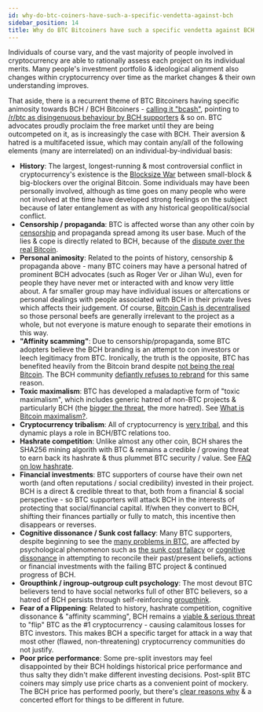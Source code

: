 ```yaml
---
id: why-do-btc-coiners-have-such-a-specific-vendetta-against-bch
sidebar_position: 14
title: Why do BTC Bitcoiners have such a specific vendetta against BCH Bitcoiners?
---
```


Individuals of course vary, and the vast majority of people involved in cryptocurrency are able to rationally assess each project on its individual merits. Many people's investment portfolio & ideological alignment also changes within cryptocurrency over time as the market changes & their own understanding improves.

That aside, there is a recurrent theme of BTC Bitcoiners having specific animosity towards BCH / BCH Bitcoiners - [calling it "bcash"](/faqs/Other/whats-with-the-name-bcash), pointing to [/r/btc as disingenuous behaviour by BCH supporters](/faqs/Other/what-happened-with-rbtc) & so on. BTC advocates proudly proclaim the free market until they are being outcompeted on it, as is increasingly the case with BCH. Their aversion & hatred is a multifaceted issue, which may contain any/all of the following elements (many are interrelated) on an individual-by-individual basis:

- **History**: The largest, longest-running & most controversial conflict in cryptocurrency's existence is the [Blocksize War](/start#episode-8-of-10-bitcoin-cash) between small-block & big-blockers over the original Bitcoin. Some individuals may have been personally involved, although as time goes on many people who were not involved at the time have developed strong feelings on the subject because of later entanglement as with any historical geopolitical/social conflict.
- **Censorship / propaganda**: BTC is affected worse than any other coin by [censorship](/faqs/BCH-vs-BTC/why-is-there-so-much-censorship-in-btc) and propaganda spread among its user base. Much of the lies & cope is directly related to BCH, because of the [dispute over the real Bitcoin](/faqs/BCH-vs-BTC/is-bch-the-real-bitcoin).
- **Personal animosity**: Related to the points of history, censorship & propaganda above - many BTC coiners may have a personal hatred of prominent BCH advocates (such as Roger Ver or Jihan Wu), even for people they have never met or interacted with and know very little about. A far smaller group may have individual issues or altercations or personal dealings with people associated with BCH in their private lives which affects their judgement. Of course, [Bitcoin Cash is decentralised](/faqs/Decentralisation/is-bitcoin-cash-decentralised) so those personal beefs are generally irrelevant to the project as a whole, but not everyone is mature enough to separate their emotions in this way.
- **"Affinity scamming"**: Due to censorship/propaganda, some BTC adopters believe the BCH branding is an attempt to con investors or leech legitimacy from BTC. Ironically, the truth is the opposite, BTC has benefited heavily from the Bitcoin brand despite [not being the real Bitcoin](/faqs/BCH-vs-BTC/is-bch-the-real-bitcoin). The BCH community [defiantly refuses to rebrand](faqs/BCH/will-bitcoin-cash-rebrand) for this same reason.
- **Toxic maximalism**: BTC has developed a maladaptive form of "toxic maximalism", which includes generic hatred of non-BTC projects & particularly BCH (the [bigger the threat](/faqs/BCH-vs-BTC/can-bch-flip-btc), the more hatred). See [What is Bitcoin maximalism?](/faqs/Culture/what-is-bitcoin-maximalism).
- **Cryptocurrency tribalism**: All of cryptocurrency is [very tribal](/faqs/Cryptocurrency/why-are-cryptocurrencies-tribal), and this dynamic plays a role in BCH/BTC relations too.
- **Hashrate competition**: Unlike almost any other coin, BCH shares the SHA256 mining algorith with BTC & remains a credible / growing threat to earn back its hashrate & thus plummet BTC security / value. See [FAQ on low hashrate](/faqs/BCH-vs-BTC/is-low-hashrate-a-problem).
- **Financial investments**: BTC supporters of course have their own net worth (and often reputations / social credibility) invested in their project. BCH is a direct & credible threat to that, both from a financial & social perspective - so BTC supporters will attack BCH in the interests of protecting that social/financial capital. If/when they convert to BCH, shifting their finances partially or fully to match, this incentive then disappears or reverses.
- **Cognitive dissonance / Sunk cost fallacy**: Many BTC supporters, despite beginning to see the [many problems in BTC](/faqs/BCH-vs-BTC/whats-wrong-with-bitcoin-btc), are affected by psychological phenomenon such as [the sunk cost fallacy](https://en.wikipedia.org/wiki/Sunk_cost) or [cognitive dissonance](https://en.wikipedia.org/wiki/Cognitive_dissonance) in attempting to reconcile their past/present beliefs, actions or financial investments with the failing BTC project & continued progress of BCH.
- **Groupthink / ingroup-outgroup cult psychology**: The most devout BTC believers tend to have social networks full of other BTC believers, so a hatred of BCH persists through self-reinforcing [groupthink](https://en.wikipedia.org/wiki/Groupthink).
- **Fear of a Flippening**: Related to history, hashrate competition, cognitive dissonance & "affinity scamming", BCH remains a [viable & serious threat](/faqs/BCH-vs-BTC/can-bch-flip-btc) to "flip" BTC as the #1 cryptocurrency - causing calamitous losses for BTC investors. This makes BCH a specific target for attack in a way that most other (flawed, non-threatening) cryptocurrency communities do not justify.
- **Poor price performance**: Some pre-split investors may feel disappointed by their BCH holdings historical price performance and thus salty they didn't make different investing decisions. Post-split BTC coiners may simply use price charts as a convenient point of mockery. The BCH price has performed poorly, but there's [clear reasons why](/faqs/BCH-vs-BTC/if-bch-is-so-great-why-is-the-price-low) & a concerted effort for things to be different in future.
